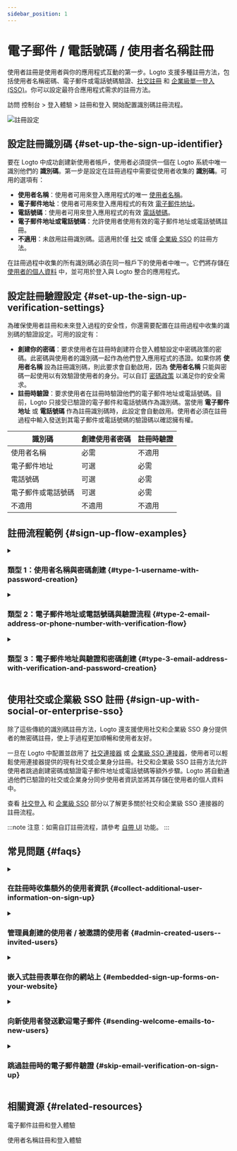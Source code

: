 ```yaml
---
sidebar_position: 1
---
```


# 電子郵件 / 電話號碼 / 使用者名稱註冊

使用者註冊是使用者與你的應用程式互動的第一步。Logto 支援多種註冊方法，包括使用者名稱密碼、電子郵件或電話號碼驗證、[社交註冊](/end-user-flows/sign-up-and-sign-in/social-sign-in) 和 [企業級單一登入 (SSO)](/end-user-flows/enterprise-sso)。你可以設定最符合應用程式需求的註冊方法。

訪問 <CloudLink to="/sign-in-experience/sign-up-and-sign-in">控制台 > 登入體驗 > 註冊和登入</CloudLink> 開始配置識別碼註冊流程。

<img src="/img/assets/sign-in-experience-sign-up.png" alt="註冊設定" />

## 設定註冊識別碼 \{#set-up-the-sign-up-identifier}

要在 Logto 中成功創建新使用者帳戶，使用者必須提供一個在 Logto 系統中唯一識別他們的 **識別碼**。第一步是設定在註冊過程中需要從使用者收集的 **識別碼**。可用的選項有：

- **使用者名稱**：使用者可用來登入應用程式的唯一 [使用者名稱](/user-management/user-data#username)。
- **電子郵件地址**：使用者可用來登入應用程式的有效 [電子郵件地址](/user-management/user-data#primary_email)。
- **電話號碼**：使用者可用來登入應用程式的有效 [電話號碼](/user-management/user-data#primary_phone)。
- **電子郵件地址或電話號碼**：允許使用者使用有效的電子郵件地址或電話號碼註冊。
- **不適用**：未啟用註冊識別碼。這適用於僅 [社交](/end-user-flows/sign-up-and-sign-in/social-sign-in) 或僅 [企業級 SSO](/end-user-flows/enterprise-sso) 的註冊方法。

在註冊過程中收集的所有識別碼必須在同一租戶下的使用者中唯一。它們將存儲在 [使用者的個人資料](/user-management/user-data#user-profile) 中，並可用於登入與 Logto 整合的應用程式。

## 設定註冊驗證設定 \{#set-up-the-sign-up-verification-settings}

為確保使用者註冊和未來登入過程的安全性，你還需要配置在註冊過程中收集的識別碼的驗證設定。可用的設定有：

- **創建你的密碼**：要求使用者在註冊時創建符合登入體驗設定中密碼政策的密碼。此密碼與使用者的識別碼一起作為他們登入應用程式的憑證。如果你將 **使用者名稱** 設為註冊識別碼，則此要求會自動啟用，因為 **使用者名稱** 只能與密碼一起使用以有效驗證使用者的身分。可以自訂 [密碼政策](/end-user-flows/sign-up-and-sign-in/reset-password#set-up-password-policy) 以滿足你的安全需求。
- **註冊時驗證**：要求使用者在註冊時驗證他們的電子郵件地址或電話號碼。目前，Logto 只接受已驗證的電子郵件和電話號碼作為識別碼。當使用 **電子郵件地址** 或 **電話號碼** 作為註冊識別碼時，此設定會自動啟用。使用者必須在註冊過程中輸入發送到其電子郵件或電話號碼的驗證碼以確認擁有權。

| 識別碼             | 創建使用者密碼 | 註冊時驗證 |
| ------------------ | -------------- | ---------- |
| 使用者名稱         | 必需           | 不適用     |
| 電子郵件地址       | 可選           | 必需       |
| 電話號碼           | 可選           | 必需       |
| 電子郵件或電話號碼 | 可選           | 必需       |
| 不適用             | 不適用         | 不適用     |

## 註冊流程範例 \{#sign-up-flow-examples}

<details>
  <summary>

### 類型 1：使用者名稱與密碼創建 \{#type-1-username-with-password-creation}

</summary>

選擇 **使用者名稱** 作為註冊識別碼。創建你的密碼被強制啟用。

<img src="/img/assets/sign-up-username-password.png" alt="使用者名稱和密碼註冊" />

</details>

<details>
  <summary>

### 類型 2：電子郵件地址或電話號碼與驗證流程 \{#type-2-email-address-or-phone-number-with-verification-flow}

</summary>

選擇 **電子郵件地址或電話號碼** 作為註冊識別碼。**註冊時驗證** 被強制啟用。

<img src="/img/assets/sign-up-email-verification.png" alt="電子郵件或電話號碼註冊與驗證" />

</details>

<details>
  <summary>

### 類型 3：電子郵件地址與驗證和密碼創建 \{#type-3-email-address-with-verification-and-password-creation}

</summary>

選擇 **電子郵件地址** 作為註冊識別碼。**註冊時驗證** 被強制啟用。啟用 **創建你的密碼** 以要求使用者在註冊時創建密碼。（電話號碼註冊流程同樣適用）

<img src="/img/assets/sign-up-email-password.png" alt="電子郵件註冊與驗證和密碼創建" />

</details>

## 使用社交或企業級 SSO 註冊 \{#sign-up-with-social-or-enterprise-sso}

除了這些傳統的識別碼註冊方法，Logto 還支援使用社交和企業級 SSO 身分提供者的無密碼註冊，使上手過程更加順暢和使用者友好。

一旦在 Logto 中配置並啟用了 [社交連接器](/connectors/social-connectors) 或 [企業級 SSO 連接器](/connectors/enterprise-connectors)，使用者可以輕鬆使用連接器提供的現有社交或企業身分註冊。社交和企業級 SSO 註冊方法允許使用者跳過創建密碼或驗證電子郵件地址或電話號碼等額外步驟。Logto 將自動通過他們已驗證的社交或企業身分同步使用者資訊並將其存儲在使用者的個人資料中。

查看 [社交登入](/end-user-flows/sign-up-and-sign-in/social-sign-in/) 和 [企業級 SSO](/end-user-flows/enterprise-sso/) 部分以了解更多關於社交和企業級 SSO 連接器的註冊流程。

:::note
注意：如需自訂註冊流程，請參考 [自帶 UI](/customization/bring-your-ui/) 功能。
:::

## 常見問題 \{#faqs}

<details>
  <summary>

### 在註冊時收集額外的使用者資訊 \{#collect-additional-user-information-on-sign-up}

</summary>
  
要在註冊時收集額外的使用者個人資料資訊（例如，全名、生日、公司名稱），你有兩個選擇：

- **自託管上手流程**：在成功註冊後將使用者重定向到你自己的上手流程以進行可自訂的資料收集。
- **自帶 UI**：使用我們的自帶 UI 功能與使用者個人資料設定 API（即將推出）自訂你的註冊流程。

</details>

<details>
  <summary>

### 管理員創建的使用者 / 被邀請的使用者 \{#admin-created-users--invited-users}

</summary>

了解如何實現 [僅限邀請註冊流程](/end-user-flows/sign-up-and-sign-in/disable-user-registration/#implement-an-invitation-only-sign-up-flow)。

</details>

<details>
  <summary>

### 嵌入式註冊表單在你的網站上 \{#embedded-sign-up-forms-on-your-website}

</summary>
  
Logto 目前不支援無頭 API 用於登入和註冊。你可以使用 [自帶 UI](/customization/bring-your-ui/) 功能將你自己的註冊表單上傳到 Logto，或使用登入參數將使用者資訊從你的网站填入 Logto。了解更多關於使用者識別碼填入的資訊，請參閱 [驗證參數](/end-user-flows/authentication-parameters/)。

</details>

<details>
  <summary>

### 向新使用者發送歡迎電子郵件 \{#sending-welcome-emails-to-new-users}

</summary>

訂閱 `User.Created` Webhook 事件以觸發向新使用者發送歡迎電子郵件。了解更多關於 [Webhook 事件](/developers/webhooks/webhooks-events/#data-mutation-hook-events)。

</details>

<details>
  <summary>

### 跳過註冊時的電子郵件驗證 \{#skip-email-verification-on-sign-up}

</summary>

目前，Logto 只支援已驗證的電子郵件和電話號碼作為識別碼。驗證過程是確保使用者識別碼的安全性和擁有權所必需的。
對未驗證的電子郵件或電話號碼的支援在我們的 [路線圖](https://logto.productlane.com/roadmap) 上。請關注更新！

</details>

## 相關資源 \{#related-resources}

<Url href="https://www.youtube.com/watch?v=64rBXpWbScc">電子郵件註冊和登入體驗</Url>

<Url href="https://www.youtube.com/watch?v=chQxCJX6e6w">使用者名稱註冊和登入體驗</Url>
